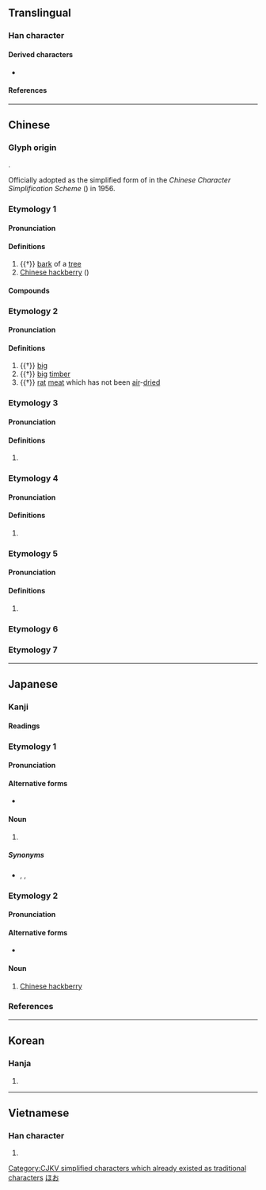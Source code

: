 {{also|樸}}
{{character info/new}}

==Translingual==

===Han character===
{{Han char|rn=75|rad=木|as=02|sn=6|four=43900|canj=DY|ids=⿰木卜}}

====Derived characters====
* {{l|mul|[[𠡙]], [[𠧭]], [[烞]], [[𬇑]]}}

====References====
{{Han ref|kx=0510.040|dkj=14428|dj=0894.030|hdz=21154.020|uh=6734}}

[[Category:CJKV simplified characters which already existed as traditional characters]]

----

==Chinese==

===Glyph origin===
{{Han etym}}
{{Han compound|木|卜|ls=psc|c1=s|c2=p}}.

Officially adopted as the simplified form of {{l|mul|樸}} in the ''Chinese Character Simplification Scheme'' ({{w2|zh|漢字簡化方案}}) in 1956.

===Etymology 1===
{{zh-forms}}

====Pronunciation====
{{zh-pron
|m=pò
|c=pok3
|md=páuk
|mn=phoh
|mn-t=poh4/pog4
|mn-t_note=poh4 - vernacular; pog4 - literary
|w=4phoq
|mc=y
|oc=y
|cat=n
}}

====Definitions====
{{zh-hanzi}}

# {{†}} [[bark]] of a [[tree]]
# [[Chinese hackberry]] ({{taxlink|Celtis sinensis|species|noshow=1}})

====Compounds====
{{zh-der|fold=1|厚朴|朴硝|朴資茅斯|朴樹|朴仔}}

===Etymology 2===
{{zh-forms}}
{{rfe|zh|related to 樸 (plain and simple)? related to 樸 (unworked wood)? related to 璞 (unworked jade) (Schuessler, 2007)?}}

====Pronunciation====
{{zh-pron
|m=朴
|c=pok3
|mc=y
|oc=y
|cat=a,n
}}

====Definitions====
{{zh-hanzi}}

# {{†}} [[big]]
# {{†}} [[big]] [[timber]]
# {{†}} [[rat]] [[meat]] which has not been [[air]]-[[dried]]

===Etymology 3===
{{zh-forms}}

====Pronunciation====
{{zh-pron
|m=Pú
|cat=pn
}}

====Definitions====
{{zh-hanzi}}

# {{surname|lang=zh|nodot=1}} {{n-g|used by the Yi ({{l|zh|夷}}) people.}}

===Etymology 4===
{{zh-forms}}
{{zh-wp|zh:朴姓}}

====Pronunciation====
{{zh-pron
|m=Piáo
|c=piu4,pok3
|mn=xm:Phiâu/xm,qz:Phok
|mn-t=piao5/piou5
|w=4phoq
|cat=pn
}}

====Definitions====
{{zh-hanzi}}

# {{surname|lang=zh}}

===Etymology 5===
{{zh-forms}}

====Pronunciation====
{{zh-pron
|m=pō
|c=pok3,po1
|mn-t=poh4/pog4
|mn-t_note=poh4 - vernacular; pog4 - literary
|cat=n
}}

====Definitions====
{{zh-hanzi}}

# {{lb|zh|historical}} {{zh-only|朴刀|[[ancient]] [[sword]] with a long [[blade]] and a short [[hilt]]}}

===Etymology 6===
{{zh-see|樸}}

===Etymology 7===
{{zh-see|扑|v|to hit; beating stick}}

----

==Japanese==

===Kanji===
{{ja-kanji|grade=c|rs=木02}}

====Readings====
{{ja-readings
|goon=ほく
|kanon=はく
|kanyoon=ぼく
|kun=ほお-, ほう-
}}

===Etymology 1===
{{ja-kanjitab|ほお|yomi=k}}

====Pronunciation====
{{ja-pron|yomi=k|ほお|acc=1|acc_ref=DJR,NHK}}

====Alternative forms====
* {{ja-l|厚朴}}

====Noun====
{{ja-noun|ほお|hhira=ほほ}}

# {{vern|Japanese bigleaf magnolia}}

=====Synonyms=====
* {{ja-r|朴の木|ほおのき}}, {{ja-r|厚朴|こうぼく}}, {{ja-r|朴柏|ほおがしわ}}

===Etymology 2===
{{ja-kanjitab|えのき|yomi=irr}}

====Pronunciation====
{{ja-pron|yomi=irr|えのき|acc=0|acc_ref=DJR,NHK}}

====Alternative forms====
* {{ja-l|榎}}

====Noun====
{{ja-noun|えのき|エノキ}}

# [[Chinese hackberry]]

===References===
<references/>

[[Category:ja:Trees|ほお]]

----

==Korean==

===Hanja===
{{ko-hanja|hangeul=박|eumhun=후박나무|rv=bak|mr=pak|y=pak}}

# {{defn|lang=ko|sort=木02}}

----

==Vietnamese==

===Han character===
{{vi-hantu|[[phắc]], [[phác]], [[vóc]]|rs=木12}}

# {{defn|lang=vi|sort=木12}}